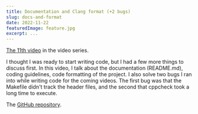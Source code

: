 ```yaml
---
title: Documentation and Clang format (+2 bugs)
slug: docs-and-format
date: 2022-11-22
featuredImage: feature.jpg
excerpt: ...
---
```



[The 11th video](https://www.youtube.com/watch?v=qACpJi_x4dI) in the video series.

I thought I was ready to start writing code, but I had a few more things to discuss first.
In this video, I talk about the documentation (README.md), coding guidelines, code formatting of the project.
I also solve two bugs I ran into while writing code for the coming videos. The first bug was that the Makefile
didn't track the header files, and the second that cppcheck took a long time to execute.

The [GitHub repository](https://github.com/artfulbytes/nsumo_video).

